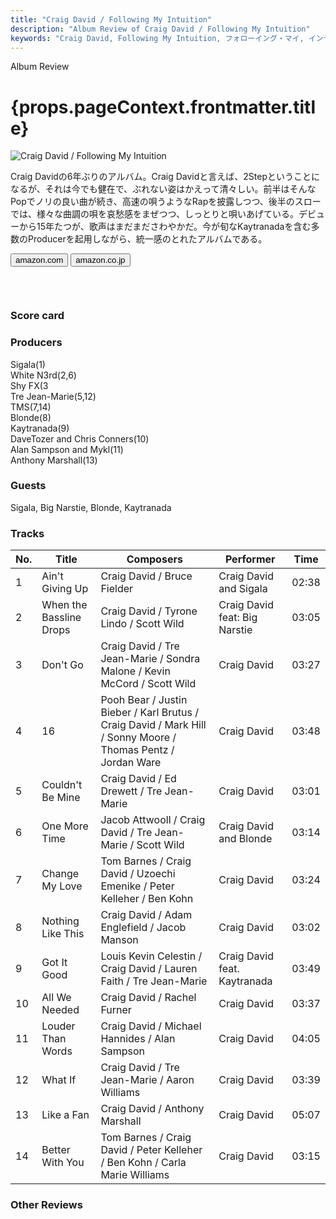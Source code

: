 ```yaml
---
title: "Craig David / Following My Intuition"
description: "Album Review of Craig David / Following My Intuition"
keywords: "Craig David, Following My Intuition, フォローイング・マイ, インテュイション"
---
```






<p className="largeP">Album Review</p>
<h1 className="h1--no--margin">{props.pageContext.frontmatter.title}</h1>

<Row  className="image-card-group">
	<Column colMd={"3"} colLg={"4"} noGutterMdLeft="">
       <ImageCard>

![Craig David / Following My Intuition](../../images/cd/craigdavid2L.jpg)

</ImageCard>
	</Column>
	<Column colMd={"4"} colLg={"8"} noGutterMdLeft="">
	<p>
	Craig Davidの6年ぶりのアルバム。Craig Davidと言えば、2Stepということになるが、それは今でも健在で、ぶれない姿はかえって清々しい。前半はそんなPopでノリの良い曲が続き、高速の唄うようなRapを披露しつつ、後半のスローでは、様々な曲調の唄を哀愁感をまぜつつ、しっとりと唄いあげている。デビューから15年たつが、歌声はまだまださわやかだ。今が旬なKaytranadaを含む多数のProducerを起用しながら、統一感のとれたアルバムである。
	</p>
	<div>
	  <Button className="button-right-mergin"  href="https://amzn.to/3hFKiHb" kind="primary" size="small" renderIcon={ArrowUpRight24}>
      amazon.com
    </Button>
    <Button className="button-right-mergin"  href="https://amzn.to/34x54Vm" kind="secondary" size="small" renderIcon={ArrowUpRight24}>
      amazon.co.jp
    </Button>
	</div>
	<a href="https://geo.music.apple.com/jp/album/following-my-intuition-deluxe/1141929360?mt=1&app=music&ls=1&at=11lcug" style="display:inline-block;overflow:hidden;background:url(https://linkmaker.itunes.apple.com/ja-jp/lockup.svg?releaseDate=2016-09-30&kind=album&bubble=apple_music&style=mono-black) no-repeat;width:180px;height:45px;"></a>
	</Column>
</Row>
<Row >
	<Column colMd={"4"} colLg={"4"} noGutterMdLeft="">
<div>
  <h3>Score card</h3>
	<SliderJS1 value="4" />
  <SliderJS2 value="1" />
	<SliderJS3 value="1" />
  <SliderJS4 value="8" />
</div>
</Column>
<Column colMd={"8"} colLg={"8"} noGutterMdLeft="">
<div>
<h3>Producers</h3>
<p>
	Sigala(1)
	<br/>White N3rd(2,6)
	<br/>Shy FX(3
	<br/>Tre Jean-Marie(5,12)
	<br/>TMS(7,14)
	<br/>Blonde(8)
	<br/>Kaytranada(9)
	<br/>DaveTozer and Chris Conners(10)
	<br/>Alan Sampson and Mykl(11)
	<br/>Anthony Marshall(13)
</p>
<h3>Guests</h3>
<p>
	Sigala, Big Narstie, Blonde, Kaytranada
</p>
</div>
</Column>
</Row>

<h3>Tracks</h3>

| No. | Title                   | Composers                                                                                                    | Performer                     | Time  |
| --- | ----------------------- | ------------------------------------------------------------------------------------------------------------ | ----------------------------- | ----- |
| 1   | Ain't Giving Up         | Craig David / Bruce Fielder                                                                                  | Craig David and Sigala        | 02:38 |
| 2   | When the Bassline Drops | Craig David / Tyrone Lindo / Scott Wild                                                                      | Craig David feat: Big Narstie | 03:05 |
| 3   | Don't Go                | Craig David / Tre Jean-Marie / Sondra Malone / Kevin McCord / Scott Wild                                     | Craig David                   | 03:27 |
| 4   | 16                      | Pooh Bear / Justin Bieber / Karl Brutus / Craig David / Mark Hill / Sonny Moore / Thomas Pentz / Jordan Ware | Craig David                   | 03:48 |
| 5   | Couldn't Be Mine        | Craig David / Ed Drewett / Tre Jean-Marie                                                                    | Craig David                   | 03:01 |
| 6   | One More Time           | Jacob Attwooll / Craig David / Tre Jean-Marie / Scott Wild                                                   | Craig David and Blonde        | 03:14 |
| 7   | Change My Love          | Tom Barnes / Craig David / Uzoechi Emenike / Peter Kelleher / Ben Kohn                                       | Craig David                   | 03:24 |
| 8   | Nothing Like This       | Craig David / Adam Englefield / Jacob Manson                                                                 | Craig David                   | 03:02 |
| 9   | Got It Good             | Louis Kevin Celestin / Craig David / Lauren Faith / Tre Jean-Marie                                           | Craig David feat. Kaytranada  | 03:49 |
| 10  | All We Needed           | Craig David / Rachel Furner                                                                                  | Craig David                   | 03:37 |
| 11  | Louder Than Words       | Craig David / Michael Hannides / Alan Sampson                                                                | Craig David                   | 04:05 |
| 12  | What If                 | Craig David / Tre Jean-Marie / Aaron Williams                                                                | Craig David                   | 03:39 |
| 13  | Like a Fan              | Craig David / Anthony Marshall                                                                               | Craig David                   | 05:07 |
| 14  | Better With You         | Tom Barnes / Craig David / Peter Kelleher / Ben Kohn / Carla Marie Williams                                  | Craig David                   | 03:15 |

<h3>Other Reviews</h3>

<Row>
  <Column colMd={3} colLg={3} noGutterMdLeft>
    <Review1 />
  </Column>
</Row>
